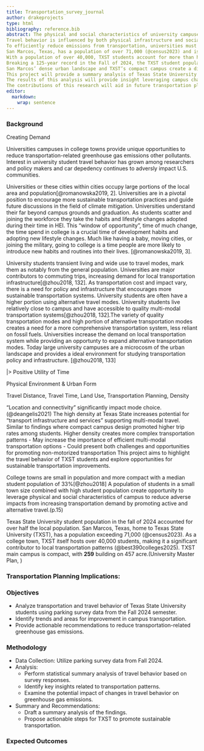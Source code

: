 ```yaml
---
title: Transportation_survey_journal
author: drakeprojects
type: html
bibliography: reference.bib
abstract: The physical and social characteristics of university campuses provide a unique position for reducing transportation-related greenhouse gas emissions (@zhou2018).
Travel behavior is influenced by both physical infrastructure and social factors, including personal perspectives, satisfaction, and attitudes, which determine commuters' mode choices (@deangelis2021).
To efficiently reduce emissions from transportation, universities must capitalize on this crucial transition period when students show an increased likelihood of adopting sustainable travel behaviors (@deangelis2021).
San Marcos, Texas, has a population of over 71,000 (@census2023) and is often recognized as a notable college town (@best390colleges2025).
With a population of over 40,000, TXST students account for more than half of the local population.
Breaking a 125-year record in the Fall of 2024, the TXST student population is increasing.
San Marcos’ dense urban landscape and TXST’s compact campus create a distinct opportunity for employing and assessing novel transportation interventions.
This project will provide a summary analysis of Texas State University students' travel behavior using parking survey data from the fall semester of 2024.
The results of this analysis will provide insight leveraging campus characteristics and existing multi-modal systems to reduce transportation emissions.
The contributions of this research will aid in future transportation planning and policy, particularly the implementation of the Texas State University 2025 Campus Master Plan.
editor: 
  markdown: 
    wrap: sentence
---
```


### Background

Creating Demand

Universities campuses in college towns provide unique opportunities to reduce transportation-related greenhouse gas emissions other pollutants. Interest in university student travel behavior has grown among researchers and policy makers and car depedency continues to adversly impact U.S. communities.

Universities or these cities within cities occupy large portions of the local area and population[@romanowska2019, 2]. Universities are in a pivotal position to encourage more sustainable transportation practices and guide future discussions in the field of climate mitigation. Universities understand their far beyond campus grounds and graduation. As students scatter and joining the workforce they take the habits and lifestyle changes adopted during their time in HEI. This "window of opportunity", time of much change, the time spend in college is a crucial time of development habits and adopting new lifestyle changes. Much like having a baby, moving cities, or joining the military, going to college is a time people are more likely to introduce new habits and routines into their lives. [@romanowska2019, 3].

University students transient living and wide use to travel modes, mark them as notably from the general population. Universities are major contributors to commuting trips, increasing demand for local transportation infrastructure[@zhou2018, 132]. As transportation cost and impact vary, there is a need for policy and infrastructure that encourages more sustainable transportation systems. University students are often have a higher portion using alternative travel modes. University students live relatively close to campus and have accessible to quality multi-modal transportation systems[@zhou2018, 132].The variety of quality transportation modes and high portion of alternative transportation modes creates a need for a more comprehensive transportation system, less reliant on fossil fuels. Universities increase the demand on local transportation system while providing an opportunty to expand alternative transportation modes. Today large university campuses are a microcosm of the urban landscape and provides a ideal environment for studying transportation policy and infrastructure. [@zhou2018, 133]

\|\> Positive Utility of Time

Physical Environment & Urban Form

Travel Distance, Travel Time, Land Use, Transportation Planning, Density

"Location and connectivity" significantly impact mode choice. (@deangelis2021) The high density at Texas State increases potential for "transport infrastructure and services" supporting multi-modal travel. Similar to findings where compact campus design promoted higher trip rates among students. Higher density creates more complex transportation patterns - May increase the importance of efficient multi-modal transportation options - Could present both challenges and opportunities for promoting non-motorized transportation This project aims to highlight the travel behavior of TXST students and explore opportunities for sustainable transportation improvements.

College towns are small in population and more compact with a median student population of 33%[@zhou2018] A population of students in a small town size combined with high student population create opportunity to leverage physical and social characteristics of campus to reduce adverse impacts from increasing transportation demand by promoting active and alternative travel.(p.15)

Texas State University student population in the fall of 2024 accounted for over half the local population. San Marcos, Texas, home to Texas State University (TXST), has a population exceeding 71,000 (@census2023). As a college town, TXST itself hosts over 40,000 students, making it a significant contributor to local transportation patterns (@best390colleges2025). TXST main campus is compact, with **259** building on 457 acre.(University Master Plan, )

### Transportation Planning Implications:

### Objectives

-   Analyze transportation and travel behavior of Texas State University students using parking survey data from the Fall 2024 semester.
-   Identify trends and areas for improvement in campus transportation.
-   Provide actionable recommendations to reduce transportation-related greenhouse gas emissions.

### Methodology

-   Data Collection: Utilize parking survey data from Fall 2024.
-   Analysis:
    -   Perform statistical summary analysis of travel behavior based on survey responses.
    -   Identify key insights related to transportation patterns.
    -   Examine the potential impact of changes in travel behavior on greenhouse gas emissions.
-   Summary and Recommendations:
    -   Draft a summary analysis of the findings.
    -   Propose actionable steps for TXST to promote sustainable transportation.

### Expected Outcomes
